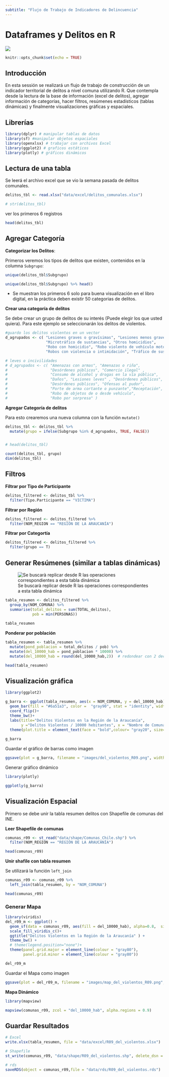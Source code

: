 ```yaml
---
subtitle: "Flujo de Trabajo de Indicadores de Delincuencia"
---
```


# Dataframes y Delitos en R {#sec-dataframes}

![](images/S3.png){fig-align="center"}


```r
knitr::opts_chunk$set(echo = TRUE)
```


## Introducción

En esta sessión se realizará un flujo de trabajo de construcción de un indicador territorial de delitos a nivel comuna utilizando R. Que contempla desde la lectura de la base de información (excel de delitos), agregar información de categorías, hacer filtros, resúmenes estadísticos (tablas dinámicas) y finalmente visualizaciones gráficas y espaciales.

## Librerías

```r
library(dplyr) # manipular tablas de datos
library(sf) #manipular objetos espaciales
library(openxlsx) # trabajar con archivos Excel
library(ggplot2) # graficos estáticos 
library(plotly) # gráficos dinámicos
```


## Lectura de una tabla


Se leerá el archivo excel que se vio la semana pasada de delitos comunales.
```r

delitos_tbl <- read.xlsx("data/excel/delitos_comunales.xlsx")

# str(delitos_tbl)
```
ver los primeros 6 registros

```r
head(delitos_tbl)
```


## Agregar Categoría

**Categorizar los Delitos**:

Primeros veremos los tipos de delitos que existen, contenidos en la columna `Subgrupo`:

```r
unique(delitos_tbl$Subgrupo)
```


```r
unique(delitos_tbl$Subgrupo) %>% head()
```

* Se muestran los primeros 6 solo para buena visualización en el libro digital, en la práctica deben existir 50 categorias de delitos.

**Crear una categoría de delitos**

Se debe crear un grupo de delitos de su interés (Puede elegir los que usted quiera). Para este ejemplo se seleccionarán los delitos de violentos.


```r
#guardo los delitos violentos en un vector
d_agrupados <- c( "Lesiones graves o gravísimas", "Lesiones menos graves",
                  "Microtráfico de sustancias", "Otros homicidios",
                  "Robo con homicidio", "Robo violento de vehículo motorizado",
                  "Robos con violencia o intimidación", "Tráfico de sustancias")

# leves o incivilidades
# d_agrupados <- c( "Amenazas con armas", "Amenazas o riña", 
#                   "Desórdenes públicos", "Comercio ilegal" , 
#                   "Consumo de alcohol y drogas en la vía pública", 
#                   "Daños", "Lesiones leves" , "Desórdenes públicos",
#                   "Desórdenes públicos", "Ofensas al pudor",
#                   "Porte de arma cortante o punzante","Receptación",
#                   "Robo de objetos de o desde vehículo",
#                   "Robo por sorpresa" )
```


**Agregar Categoría de delitos**

Para esto crearemos una nueva columna con la función `mutate()`

```r
delitos_tbl <- delitos_tbl %>% 
  mutate(grupo = ifelse(Subgrupo %in% d_agrupados, TRUE, FALSE))


# head(delitos_tbl)

count(delitos_tbl, grupo)
dim(delitos_tbl)
```
## Filtros

**Filtrar por Tipo de Participante**

```r
delitos_filtered <- delitos_tbl %>% 
  filter(Tipo.Participante == "VICTIMA")
```

**Filtrar por Región**

```r
delitos_filtered <- delitos_filtered %>% 
  filter(NOM_REGION == "REGIÓN DE LA ARAUCANÍA")
```

**Filtrar por Categortía**

```r
delitos_filtered <- delitos_filtered %>% 
  filter(grupo == T)
```

## Generar Resúmenes (similar a tablas dinámicas)

![Se buscarà replicar desde R las operaciones correspondientes a esta tabla dinámica](images/t_dinamica_excel.png)

```r

tabla_resumen <- delitos_filtered %>% 
  group_by(NOM_COMUNA) %>% 
  summarise(total_delitos = sum(TOTAL_delitos),
            pob = min(PERSONAS))
  
tabla_resumen
```


**Ponderar por población**

```r
tabla_resumen <- tabla_resumen %>% 
  mutate(pond_poblacion = total_delitos / pob) %>% 
  mutate(del_10000_hab = pond_poblacion * 10000) %>% 
  mutate(del_10000_hab = round(del_10000_hab,2))  # redondear con 2 decimales

head(tabla_resumen)
```



## Visualización gráfica

```r
library(ggplot2)
```


```r
g_barra <- ggplot(tabla_resumen, aes(x = NOM_COMUNA, y = del_10000_hab)) +
  geom_bar(fill = "#6a51a3", color =  "gray90", stat = "identity", width = 0.7)+
  coord_flip()+
  theme_bw()+
  labs(title="Delitos Violentos en la Región de la Araucanía", 
       y ="Delitos Violentos / 10000 hebitantes", x = "Nombre de Comuna")+
  theme(plot.title = element_text(face = "bold",colour= "gray20", size=12)) 
  
g_barra


```

Guardar el gráfico de barras como imagen
```r
ggsave(plot = g_barra, filename = "images/del_violentos_R09.png", width = 8, height = 7)
```


Generar gráfico dinámico
```r
library(plotly)
```

```r
ggplotly(g_barra)

```


## Visualización Espacial

Primero se debe unir la tabla resumen delitos con Shapefile de comunas del INE.

**Leer Shapefile de comunas**


```r
comunas_r09 <- st_read("data/shape/Comunas_Chile.shp") %>% 
  filter(NOM_REGION == "REGIÓN DE LA ARAUCANÍA")

head(comunas_r09)
```

**Unir shafile con tabla resumen**

Se utilizará la función `left_join`

```r

comunas_r09 <- comunas_r09 %>% 
  left_join(tabla_resumen, by = "NOM_COMUNA")

head(comunas_r09)
```





### Generar Mapa


```r
library(viridis)
del_r09_m <- ggplot() +
  geom_sf(data = comunas_r09, aes(fill = del_10000_hab), alpha=0.8,  size= 0.5)+
  scale_fill_viridis_c()+
  ggtitle("Delitos Violentos en la Región de la Araucanía" ) +
  theme_bw() +
  # theme(legend.position="none")+
  theme(panel.grid.major = element_line(colour = "gray80"), 
        panel.grid.minor = element_line(colour = "gray80"))

del_r09_m
```

Guardar el Mapa como imagen
```r
ggsave(plot = del_r09_m, filename = "images/map_del_violentos_R09.png", width = 8, height = 7)
```



**Mapa Dinámico**


```r
library(mapview)

mapview(comunas_r09, zcol = "del_10000_hab", alpha.regions = 0.9)
```

## Guardar Resultados

```r

# Excel
write.xlsx(tabla_resumen, file = "data/excel/R09_del_violentos.xlsx")

# Shapefile 
st_write(comunas_r09, "data/shape/R09_del_violentos.shp", delete_dsn = T)

# rds
saveRDS(object = comunas_r09,file = "data/rds/R09_del_violentos.rds")

```


